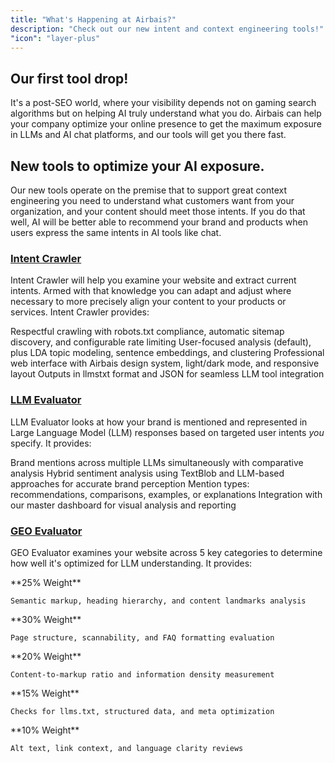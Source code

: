 ```yaml
---
title: "What's Happening at Airbais?"
description: "Check out our new intent and context engineering tools!"
"icon": "layer-plus"
---
```


## Our first tool drop!

It's a post-SEO world, where your visibility depends not on gaming search algorithms but on helping AI truly understand what you do. Airbais can help your company optimize your online presence to get the maximum exposure in LLMs and AI chat platforms, and our tools will get you there fast.

## New tools to optimize your AI exposure.

Our new tools operate on the premise that to support great context engineering you need to understand what customers want from your organization, and your content should meet those intents. If you do that well, AI will be better able to recommend your brand and products when users express the same intents in AI tools like chat.

### <a href="../intent-tools/intentcrawler">Intent Crawler</a>

Intent Crawler will help you examine your website and extract current intents. Armed with that knowledge you can adapt and adjust where necessary to more precisely align your content to your products or services. Intent Crawler provides:

<CardGroup cols={2}>
  <Card title="Intelligent Web Crawling" horizontal icon='user-magnifying-glass' color='#44ADFF'>
    Respectful crawling with robots.txt compliance, automatic sitemap discovery, and configurable rate limiting
  </Card>
  <Card title="Advanced Intent Discovery" icon='user-magnifying-glass' color='#44ADFF'>
    User-focused analysis (default), plus LDA topic modeling, sentence embeddings, and clustering
  </Card>
  <Card title="Modern Dashboard" icon='user-magnifying-glass' color='#44ADFF'>
    Professional web interface with Airbais design system, light/dark mode, and responsive layout
  </Card>
  <Card title="Structured Exports" icon='user-magnifying-glass' color='#44ADFF'>
    Outputs in llmstxt format and JSON for seamless LLM tool integration
  </Card>
</CardGroup>

### <a href="../intent-tools/llmevaluator">LLM Evaluator</a>

LLM Evaluator looks at how your brand is mentioned and represented in Large Language Model (LLM) responses based on targeted user intents _you_ specify. It provides:

<CardGroup cols={2}>
  <Card title="Multi-LLM Evaluation">
    Brand mentions across multiple LLMs simultaneously with comparative
    analysis
  </Card>
  <Card title="Sentiment Analysis">
    Hybrid sentiment analysis using TextBlob and LLM-based approaches for
    accurate brand perception
  </Card>
  <Card title="Context Detection">
    Mention types: recommendations, comparisons, examples, or
    explanations
  </Card>
  <Card title="Dashboard Integration">
    Integration with our master dashboard for visual analysis and
    reporting
  </Card>
</CardGroup>

### <a href="../intent-tools/geoevaluator">GEO Evaluator</a>

GEO Evaluator examines your website across 5 key categories to determine how well it's optimized for LLM understanding. It provides:

<CardGroup cols={2}>
  <Card title="Structural HTML">
    **25% Weight**
    
    Semantic markup, heading hierarchy, and content landmarks analysis
  </Card>
  <Card title="Content Organization">
    **30% Weight**
    
    Page structure, scannability, and FAQ formatting evaluation
  </Card>
  <Card title="Token Efficiency">
    **20% Weight**
    
    Content-to-markup ratio and information density measurement
  </Card>
  <Card title="LLM Technical">
    **15% Weight**
    
    Checks for llms.txt, structured data, and meta optimization
  </Card>
  <Card title="Accessibility">
    **10% Weight**
    
    Alt text, link context, and language clarity reviews
  </Card>
</CardGroup>